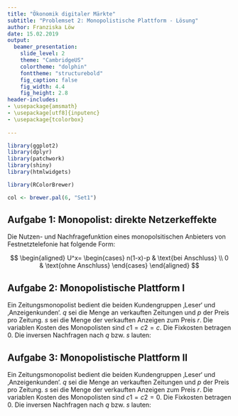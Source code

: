 ```yaml
---
title: "Ökonomik digitaler Märkte"
subtitle: "Problemset 2: Monopolistische Plattform - Lösung"
author: Franziska Löw
date: 15.02.2019
output: 
  beamer_presentation:
    slide_level: 2
    theme: "CambridgeUS"
    colortheme: "dolphin"
    fonttheme: "structurebold"
    fig_caption: false
    fig_width: 4.4
    fig_height: 2.8
header-includes:
- \usepackage{amsmath}
- \usepackage[utf8]{inputenc}
- \usepackage{tcolorbox}
    
---
```


```r
library(ggplot2)
library(dplyr)
library(patchwork)
library(shiny)
library(htmlwidgets)

library(RColorBrewer)

col <- brewer.pal(6, "Set1")

```

## Aufgabe 1: Monopolist: direkte Netzerkeffekte

Die Nutzen- und Nachfragefunktion eines monopolsitischen Anbieters von Festnetztelefonie hat folgende Form: 

$$
\begin{aligned}
 U^x=
 \begin{cases}
  n(1-x)-p & \text{bei Anschluss} \\
  0 & \text{ohne Anschluss}
 \end{cases}
\end{aligned}
$$

\begin{enumerate}
  \item Was versteht man unter direkten Netzwerkeffekten. Warum liegen diese hier vor? 
  \item Bestimmen Sie den indifferenten Konsumenten und skizzieren Sie die Nachfragekurve.
Erklären und zeigen Sie, dass es mehrere Gleichgewichte gibt.
  \item Bestimmen Sie die Menge, den Preis und den Gewinn des Monopolisten.
  \item Interpretieren Sie die Ergebnisse.
\end{enumerate}

## Aufgabe 2: Monopolistische Plattform I

Ein Zeitungsmonopolist bedient die beiden Kundengruppen ‚Leser‘ und ‚Anzeigenkunden‘. $q$ sei die
Menge an verkauften Zeitungen und $p$ der Preis pro Zeitung. $s$ sei die Menge der verkauften Anzeigen
zum Preis $r$. Die variablen Kosten des Monopolisten sind $c1 = c2 = c$. Die Fixkosten betragen 0. Die
inversen Nachfragen nach $q$ bzw. $s$ lauten:

\begin{center}
$p=1-q-0.2s$ und $r=1-s+1.2q$
\end{center}

\begin{enumerate}
  \item Interpretieren Sie die angegebenen Nachfragefunktionen mit grafischer Hilfe.
  \item Stellen Sie die Gewinnfunktion des monopolistischen Anbieters auf.
  \item Bestimmen Sie die optimalen Mengen als Reaktion auf die jeweils andere Marktgröße.
  \item Stellen Sie die optimalen Preise $p, r$ grafisch dar.
  \item Berechnen Sie die optimalen Preise $p, r$ und Mengen $q, s$
\end{enumerate}


## Aufgabe 3: Monopolistische Plattform II

Ein Zeitungsmonopolist bedient die beiden Kundengruppen ‚Leser‘ und ‚Anzeigenkunden‘. $q$ sei die
Menge an verkauften Zeitungen und $p$ der Preis pro Zeitung. $s$ sei die Menge der verkauften Anzeigen
zum Preis $r$. Die variablen Kosten des Monopolisten sind $c1 = c2 = 0$. Die Fixkosten betragen 0. Die
inversen Nachfragen nach $q$ bzw. $s$ lauten:

\begin{center}
$p=1-q-0.2s$ und $r=1-s+1.2q$
\end{center}

\begin{enumerate}
  \item Berechnen Sie die Konsumentenrente und die Produzentenrente.
\end{enumerate}

